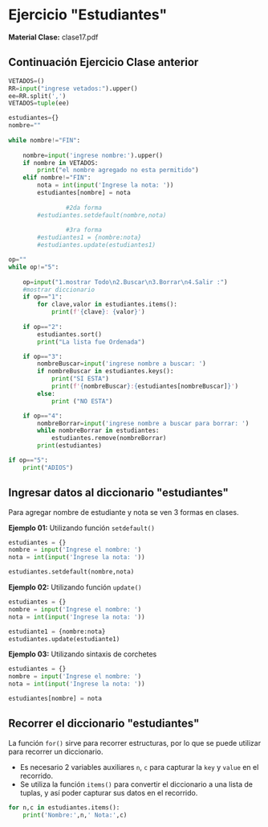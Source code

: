 
# Ejercicio "Estudiantes"
**Material Clase:** <ExternalLink href="/ti3v11/docs/clase17.pdf">clase17.pdf</ExternalLink>

## Continuación Ejercicio Clase anterior

```python
VETADOS=()
RR=input("ingrese vetados:").upper()
ee=RR.split(',')
VETADOS=tuple(ee)

estudiantes={}
nombre=""
    
while nombre!="FIN":
    
    nombre=input('ingrese nombre:').upper()
    if nombre in VETADOS:
        print("el nombre agregado no esta permitido")
    elif nombre!="FIN":
        nota = int(input('Ingrese la nota: '))
        estudiantes[nombre] = nota
        
				#2da forma
        #estudiantes.setdefault(nombre,nota)
				
				#3ra forma
        #estudiantes1 = {nombre:nota}
        #estudiantes.update(estudiantes1)

op=""
while op!="5":
    
    op=input("1.mostrar Todo\n2.Buscar\n3.Borrar\n4.Salir :")
    #mostrar diccionario
    if op=="1":
        for clave,valor in estudiantes.items():
            print(f'{clave}: {valor}')
    
    if op=="2":
        estudiantes.sort()
        print("La lista fue Ordenada")

    if op=="3":
        nombreBuscar=input('ingrese nombre a buscar: ')
        if nombreBuscar in estudiantes.keys():
            print("SI ESTA")
            print(f'{nombreBuscar}:{estudiantes[nombreBuscar]}')
        else:
            print ("NO ESTA")

    if op=="4":
        nombreBorrar=input('ingrese nombre a buscar para borrar: ')
        while nombreBorrar in estudiantes:
            estudiantes.remove(nombreBorrar)
        print(estudiantes)

if op=="5":
    print("ADIOS")
```

## Ingresar datos al diccionario "estudiantes"
Para agregar nombre de estudiante y nota se ven 3 formas en clases.

**Ejemplo 01:** Utilizando función `setdefault()`
```python
estudiantes = {}
nombre = input('Ingrese el nombre: ')
nota = int(input('Ingrese la nota: '))

estudiantes.setdefault(nombre,nota)
```

**Ejemplo 02:** Utilizando función `update()`
```python
estudiantes = {}
nombre = input('Ingrese el nombre: ')
nota = int(input('Ingrese la nota: '))

estudiante1 = {nombre:nota}
estudiantes.update(estudiante1)
```

**Ejemplo 03:** Utilizando sintaxis de corchetes
```python
estudiantes = {}
nombre = input('Ingrese el nombre: ')
nota = int(input('Ingrese la nota: '))

estudiantes[nombre] = nota
```

## Recorrer el diccionario "estudiantes"
La función `for()` sirve para recorrer estructuras, por lo que se puede utilizar para recorrer un diccionario. 

- Es necesario 2 variables auxiliares `n`, `c` para capturar la `key` y `value` en el recorrido.
- Se utiliza la función `items()` para convertir el diccionario a una lista de tuplas, y así poder capturar sus datos en el recorrido.

```python
for n,c in estudiantes.items():
	print('Nombre:',n,'	Nota:',c)
```


